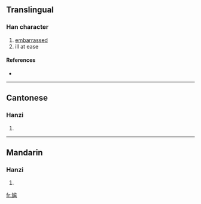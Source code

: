 {{see|尷}}
==Translingual==

===Han character===
{{Han char|rn=43|rad=尢|as=10|sn=13|four=|canj=大山中戈廿 (KULIT)}}

# [[embarrassed]]
# ill at ease

====References====
* {{Han ref|kx=0299.111|hdz=80012.210|uh=5C34|ud=23604}}

----

==Cantonese==

===Hanzi===
{{yue-hanzi|jyut=|y=gaam1, gaam3}}

# {{defn|Cantonese}}

----

==Mandarin==

===Hanzi===
{{cmn-hanzi|tra=尷|pin=[[gān]] ([[gan1]])|wg=kan<sup>1</sup>}}

# {{defn|Mandarin}}

[[fr:尴]]